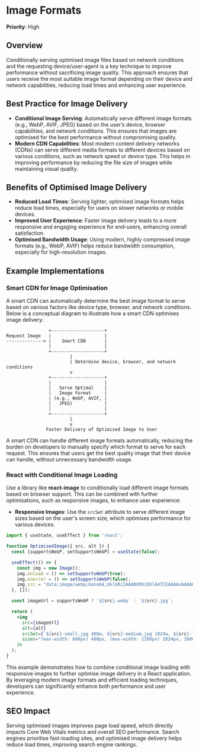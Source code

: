 
# Image Formats

**Priority**: High

## Overview

Conditionally serving optimised image files based on network conditions and the requesting device/user-agent is a key technique to improve performance without sacrificing image quality. This approach ensures that users receive the most suitable image format depending on their device and network capabilities, reducing load times and enhancing user experience.

## Best Practice for Image Delivery

- **Conditional Image Serving**: Automatically serve different image formats (e.g., WebP, AVIF, JPEG) based on the user’s device, browser capabilities, and network conditions. This ensures that images are optimised for the best performance without compromising quality.
- **Modern CDN Capabilities**: Most modern content delivery networks (CDNs) can serve different media formats to different devices based on various conditions, such as network speed or device type. This helps in improving performance by reducing the file size of images while maintaining visual quality.

## Benefits of Optimised Image Delivery

- **Reduced Load Times**: Serving lighter, optimised image formats helps reduce load times, especially for users on slower networks or mobile devices.
- **Improved User Experience**: Faster image delivery leads to a more responsive and engaging experience for end-users, enhancing overall satisfaction.
- **Optimised Bandwidth Usage**: Using modern, highly compressed image formats (e.g., WebP, AVIF) helps reduce bandwidth consumption, especially for high-resolution images.

## Example Implementations

### Smart CDN for Image Optimisation

A smart CDN can automatically determine the best image format to serve based on various factors like device type, browser, and network conditions. Below is a conceptual diagram to illustrate how a smart CDN optimises image delivery:

```plaintext
                +--------------------+
Request Image   |                    |
--------------> |    Smart CDN       |
                |                    |
                +--------------------+
                        |
                        | Determine device, browser, and network conditions
                        v
                +--------------------+
                |                    |
                |   Serve Optimal    |
                |   Image Format     |
                | (e.g., WebP, AVIF, |
                |   JPEG)            |
                |                    |
                +--------------------+
                        |
                        v
               Faster Delivery of Optimised Image to User
```

A smart CDN can handle different image formats automatically, reducing the burden on developers to manually specify which format to serve for each request. This ensures that users get the best quality image that their device can handle, without unnecessary bandwidth usage.

### React with Conditional Image Loading

Use a library like **react-image** to conditionally load different image formats based on browser support. This can be combined with further optimisations, such as responsive images, to enhance user experience:

- **Responsive Images**: Use the `srcSet` attribute to serve different image sizes based on the user's screen size, which optimises performance for various devices.

```jsx
import { useState, useEffect } from 'react';

function OptimisedImage({ src, alt }) {
  const [supportsWebP, setSupportsWebP] = useState(false);

  useEffect(() => {
    const img = new Image();
    img.onload = () => setSupportsWebP(true);
    img.onerror = () => setSupportsWebP(false);
    img.src = "data:image/webp;base64,UklGRiIAAABXRUJQVlA4TCEAAAAvAAAAHAAA";
  }, []);

  const imageUrl = supportsWebP ? `${src}.webp` : `${src}.jpg`;

  return (
    <img
      src={imageUrl}
      alt={alt}
      srcSet={`${src}-small.jpg 480w, ${src}-medium.jpg 1024w, ${src}-large.jpg 1600w`}
      sizes="(max-width: 600px) 480px, (max-width: 1200px) 1024px, 1600px"
    />
  );
}
```

This example demonstrates how to combine conditional image loading with responsive images to further optimise image delivery in a React application. By leveraging modern image formats and efficient loading techniques, developers can significantly enhance both performance and user experience.

## SEO Impact

Serving optimised images improves page load speed, which directly impacts Core Web Vitals metrics and overall SEO performance. Search engines prioritise fast-loading sites, and optimised image delivery helps reduce load times, improving search engine rankings.
